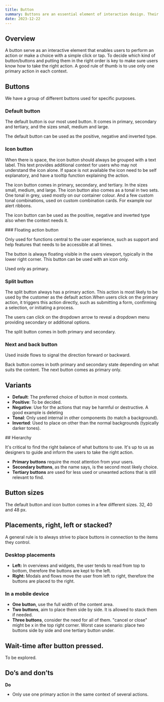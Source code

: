 ```yaml
---
title: Button
summary: Buttons are an essential element of interaction design. Their primary role is to help people take actions quickly.
date: 2023-12-22
---
```


## Overview

A button serve as an interactive element that enables users to perform an action or make a choice with a simple click or tap. To decide which kind of button/buttons and putting them in the right order is key to make sure users know how to take the right action. A good rule of thumb is to use only one primary action in each context. 

## Buttons

We have a group of different buttons used for specific purposes.

<Grid columns="3" gap="s">
  <Figma node="227-1446" caption="Default button" />
  <Figma node="227-1455" caption="Icon button" />
  <Figma node="227-1458" caption="Floating action button" />
  <Figma node="227-9028" caption="Split button" />
  <Figma node="227-9030" caption="Next and back button" />
</Grid>

### Default button

The default button is our most used button. It comes in primary, secondary and tertiary, and the sizes small, medium and large.

The default button can be used as the positive, negative and inverted type. 
<Grid columns="2" gap="s">
  <Figma node="227-15292" caption="Primary, secondary and tertiary" />
  <Figma node="227-15605" caption="Positive and negative" />
</Grid>

<GdsDivider size="4xl" opacity="0.2" />

### Icon button

When there is space, the icon button should always be grouped with a text label. This text provides additional context for users who may not understand the icon alone. If space is not available the icon need to be self explanatory, and have a tooltip function explaining the action.

The icon button comes in primary, secondary, and tertiary. In the sizes small, medium, and large. The icon button also comes as a tonal in two sets. One tonal in grey, used mostly on our container colour. And a few custom tonal combinations, used on custom combination cards. For example our alert ribbons.

The icon button can be used as the positive, negative and inverted type also when the context needs it. 

<Grid columns={3} gap="s">
  <Figma node="227-1363" caption="Icon button – default and positive" />
  <Figma node="227-1372" caption="Tonal and custom tonal" />
  <Figma node="227-1375" caption="Tonal custom combinations on alert ribbon" />
</Grid>

<GdsDivider size="4xl" opacity="0.2" />

<Grid columns="2" gap="s">
<div>
### Floating action button

Only used for functions central to the user experience, such as support and help features that needs to be accessible at all times.

The button is always floating visible in the users viewport, typically in the lower right corner. This button can be used with an icon only.

Used only as primary.
</div>
<Figma node="227-17491" caption="Floating action button" />
</Grid>

<GdsDivider size="4xl" opacity="0.2" />

### Split button

The split button always has a primary action. This action is most likely to be used by the customer as the default action.When users click on the primary action, it triggers this action directly, such as submitting a form, confirming a selection, or initiating a process.

The users can click on the dropdown arrow to reveal a dropdown menu providing secondary or additional options.

The split button comes in both primary and secondary.

<Grid columns="2" gap="s">
  <Figma node="227-18284" caption="Split button – primary and secondary" />
  <Figma node="574-5488" caption="Split button – active with dropdown" />
</Grid>

### Next and back button

Used inside flows to signal the direction forward or backward.

Back button comes in both primary and secondary state depending on what suits the content. The next button comes as primary only.
<Grid columns={3} gap="s">
  <Figma node="227-18340" caption="Next button" />
  <Figma node="227-18349" caption="Back button – primary" />
  <Figma node="227-18352" caption="Back button – secondary" />
</Grid>

<GdsDivider size="4xl" opacity="0.2" />

## Variants

- **Default**: The preferred choice of button in most contexts.
- **Positive**: To be decided.
- **Negative**: Use for the actions that may be harmful or destructive. A good example is deleting
- **Tonal**: Only used internal in other components (to match a background).
- **Inverted**: Used to place on other than the normal backgrounds (typically darker tones).

<Figma node="232-2274" caption="Button variants" height="300" />

<GdsDivider size="4xl" opacity="0.2" />

<Grid columns="2" gap="s">
## Hierarchy

It's critical to find the right balance of what buttons to use. It's up to us as designers to guide and inform the users to take the right action.

- **Primary buttons** require the most attention from your users.
- **Secondary buttons**, as the name says, is the second most likely choice.
- **Tertiary buttons** are used for less used or unwanted actions that is still relevant to find.

<Figma node="232-3072" caption="From the top – primary, secondary, tertiary" />
</Grid>

<GdsDivider size="4xl" opacity="0.2" />

## Button sizes

The default button and icon button comes in a few different sizes. 32, 40 and 48 px. 

<Grid columns={3} gap="s">
  <Figma node="232-3342" caption="Small – used in confined spaces, like tables." />
  <Figma node="232-3344" caption="Medium – the default size. When in doubt, go for medium." />
  <Figma node="232-3346" caption="Large – only used in large areas like a hero." />
</Grid>

<GdsDivider size="4xl" opacity="0.2" />

## Placements, right, left or stacked?

A general rule is to always strive to place buttons in connection to the items they control. 

### Desktop placements

- **Left:** In overviews and widgets, the user tends to read from top to bottom, therefore the buttons are kept to the left.
- **Right:** Modals and flows move the user from left to right, therefore the buttons are placed to the right. 

<Grid columns="2" gap="s">
  <Figma node="489-7502" caption="Placement left" />
  <Figma node="232-3505" caption="Placement right" />
</Grid>

### In a mobile device

- **One button**, use the full width of the content area.
- **Two buttons**, aim to place them side by side. It is allowed to stack them if needed.
- **Three buttons**, consider the need for all of them. "cancel or close" might be x in the top right corner. Worst case scenario: place  two buttons side by side and one tertiary button under.

<Grid columns="2" gap="s">
  <Figma node="489-7723" caption="One button in mobile" />
  <Figma node="489-7651" caption="Side by side in mobile" />
</Grid>

<GdsDivider size="4xl" opacity="0.2" />

## Wait-time after button pressed.

To be explored.

<GdsDivider size="4xl" opacity="0.2" />

## Do’s and don’ts

**Do**

- Only use one primary action in the same context of several actions.

<Grid columns="2" gap="s">
  <Do>
    <Figma node="312-3091" />
  </Do>
</Grid>
